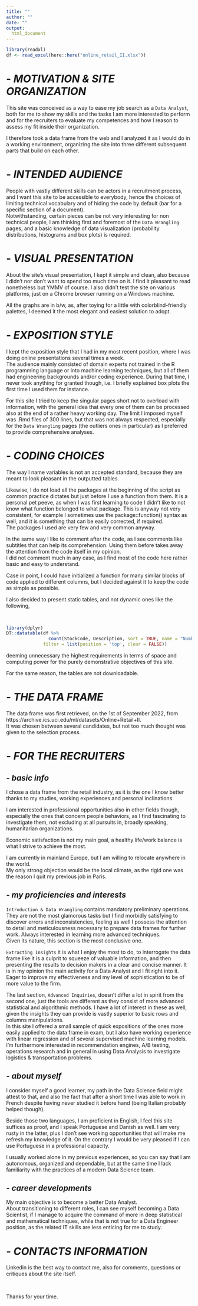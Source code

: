 ```yaml
---
title: ""
author: ""
date: ""
output: 
  html_document
---
```


```r
library(readxl)
df <- read_excel(here::here("online_retail_II.xlsx"))
```

# - *MOTIVATION & SITE ORGANIZATION*

This site was conceived as a way to ease my job search as a `Data Analyst`, both for me to show my skills and the tasks I am more interested to perform and for the recruiters to evaluate my competences and how I reason to assess my fit inside their organization.

I therefore took a data frame from the web and I analyzed it as I would do in a working environment, organizing the site into three different subsequent parts that build on each other.

# - *INTENDED AUDIENCE*

People with vastly different skills can be actors in a recruitment process, and I want this site to be accessible to everybody, hence the choices of limiting technical vocabulary and of hiding the code by default (bar for a specific section of a document).  
Notwithstanding, certain pieces can be not very interesting for non technical people, I am thinking first and foremost of the `Data Wrangling` pages, and a basic knowledge of data visualization (probability distributions, histograms and box plots) is required.

# - *VISUAL PRESENTATION*

About the site's visual presentation, I kept it simple and clean, also because I didn't nor don't want to spend too much time on it. I find it pleasant to read nonetheless but YMMV of course. I also didn't test the site on various platforms, just on a Chrome browser running on a Windows machine.

All the graphs are in b/w, as, after toying for a little with colorblind-friendly palettes, I deemed it the most elegant and easiest solution to adopt.

# - *EXPOSITION STYLE*

I kept the exposition style that I had in my most recent position, where I was doing online presentations several times a week.   
The audience mainly consisted of domain experts not trained in the R programming language or into machine learning techniques, but all of them had engineering backgrounds and/or coding experience. During that time, I never took anything for granted though, i.e. I briefly explained box plots the first time I used them for instance.

For this site I tried to keep the singular pages short not to overload with information, with the general idea that every one of them can be processed also at the end of a rather heavy working day. The limit I imposed myself was .Rmd files of 300 lines, but that was not always respected, especially for the `Data Wrangling` pages (the outliers ones in particular) as I preferred to provide comprehensive analyses.

# - *CODING CHOICES*

The way I name variables is not an accepted standard, because they are meant to look pleasant in the outputted tables.

Likewise, I do not load all the packages at the beginning of the script as common practice dictates but just before I use a function from them. It is a personal pet peeve, as when I was first learning to code I didn't like to not know what function belonged to what package. This is anyway not very consistent, for example I sometimes use the package::function() syntax as well, and it is something that can be easily corrected, if required.  
The packages I used are very few and very common anyway.

In the same way I like to comment after the code, as I see comments like subtitles that can help its comprehension. Using them before takes away the attention from the code itself in my opinion.   
I did not comment much in any case, as I find most of the code here rather basic and easy to understand.

Case in point, I could have initialized a function for many similar blocks of code applied to different columns, but I decided against it to keep the code as simple as possible.

I also decided to present static tables, and not dynamic ones like the following,

<br>

```r
library(dplyr)
DT::datatable(df %>%
                count(StockCode, Description, sort = TRUE, name = "Number of Occurrences"),
              filter = list(position = 'top', clear = FALSE))
```

deeming unnecessary the highest requirements in terms of space and computing power for the purely demonstrative objectives of this site.

For the same reason, the tables are not downloadable.

# - *THE DATA FRAME*

The data frame was first retrieved, on the 1st of September 2022, from https://archive.ics.uci.edu/ml/datasets/Online+Retail+II.   
It was chosen between several candidates, but not too much thought was given to the selection process.

# - *FOR THE RECRUITERS*

## - *basic info*

I chose a data frame from the retail industry, as it is the one I know better thanks to my studies, working experiences and personal inclinations.

I am interested in professional opportunities also in other fields though, especially the ones that concern people behaviors, as I find fascinating to investigate them, not excluding at all pursuits in, broadly speaking, humanitarian organizations.

Economic satisfaction is not my main goal, a healthy life/work balance is what I strive to achieve the most.

I am currently in mainland Europe, but I am willing to relocate anywhere in the world.   
My only strong objection would be the local climate, as the rigid one was the reason I quit my previous job in Paris.

## - *my proficiencies and interests*

`Introduction & Data Wrangling` contains mandatory preliminary operations. They are not the most glamorous tasks but I find morbidly satisfying to discover errors and inconsistencies, feeling as well I possess the attention to detail and meticulousness necessary to prepare data frames for further work. Always interested in learning more advanced techniques.   
Given its nature, this section is the most conclusive one.

`Extracting Insights` it is what I enjoy the most to do, to interrogate the data frame like it is a culprit to squeeze of valuable information, and then presenting the results to decision makers in a clear and concise manner. It is in my opinion the main activity for a Data Analyst and I fit right into it. Eager to improve my effectiveness and my level of sophistication to be of more value to the firm.

The last section, `Advanced Inquiries`, doesn't differ a lot in spirit from the second one, just the tools are different as they consist of more advanced statistical and algorithmic methods. I have a lot of interest in these as well, given the insights they can provide is vastly superior to basic rows and columns manipulations.   
In this site I offered a small sample of quick expositions of the ones more easily applied to the data frame in exam, but I also have working experience with linear regression and of several supervised machine learning models.   
I'm furthermore interested in recommendation engines, A/B testing, operations research and in general in using Data Analysis to investigate logistics & transportation problems.

## - *about myself*

I consider myself a good learner, my path in the Data Science field might attest to that, and also the fact that after a short time I was able to work in French despite having never studied it before hand (being Italian probably helped though).

Beside those two languages, I am proficient in English, I feel this site suffices as proof, and I speak Portuguese and Danish as well. I am very rusty in the latter, plus I don't see working opportunities that will make me refresh my knowledge of it. On the contrary I would be very pleased if I can use Portuguese in a professional capacity.

I usually worked alone in my previous experiences, so you can say that I am autonomous, organized and dependable, but at the same time I lack familiarity with the practices of a modern Data Science team.

## - *career developments*

My main objective is to become a better Data Analyst.   
About transitioning to different roles, I can see myself becoming a Data Scientist, if I manage to acquire the command of more in deep statistical and mathematical techniques, while that is not true for a Data Engineer position, as the related IT skills are less enticing for me to study.

# - *CONTACTS INFORMATION*

Linkedin is the best way to contact me, also for comments, questions or critiques about the site itself.

<br>

Thanks for your time.